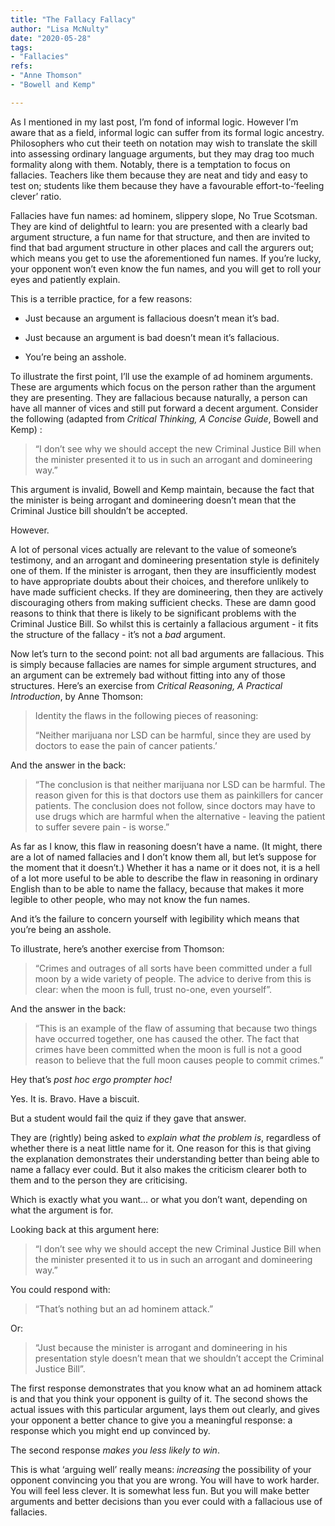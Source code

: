 ```yaml
---
title: "The Fallacy Fallacy"
author: "Lisa McNulty"
date: "2020-05-28"
tags: 
- "Fallacies"
refs:
- "Anne Thomson"  
- "Bowell and Kemp"

---
```




As I mentioned in my last post, I’m fond of informal logic. However I’m aware that as a field, informal logic can suffer from its formal logic ancestry. Philosophers who cut their teeth on notation may wish to translate the skill into assessing ordinary language arguments, but they may drag too much formality along with them. Notably, there is a temptation to focus on fallacies. Teachers like them because they are neat and tidy and easy to test on; students like them because they have a favourable effort-to-‘feeling clever’ ratio.

Fallacies have fun names: ad hominem, slippery slope, No True Scotsman. They are kind of delightful to learn: you are presented with a clearly bad argument structure, a fun name for that structure, and then are invited to find that bad argument structure in other places and call the argurers out; which means you get to use the aforementioned fun names. If you’re lucky, your opponent won’t even know the fun names, and you will get to roll your eyes and patiently explain.

This is a terrible practice, for a few reasons:

-   Just because an argument is fallacious doesn’t mean it’s bad.
    
-   Just because an argument is bad doesn’t mean it’s fallacious.
    
-   You’re being an asshole.
    

To illustrate the first point, I’ll use the example of ad hominem arguments. These are arguments which focus on the person rather than the argument they are presenting. They are fallacious because naturally, a person can have all manner of vices and still put forward a decent argument. Consider the following (adapted from *Critical Thinking, A Concise Guide*, Bowell and Kemp) :

> “I don’t see why we should accept the new Criminal Justice Bill when
> the minister presented it to us in such an arrogant and domineering
> way.”

This argument is invalid, Bowell and Kemp maintain, because the fact that the minister is being arrogant and domineering doesn’t mean that the Criminal Justice bill shouldn’t be accepted.

However.

A lot of personal vices actually are relevant to the value of someone’s testimony, and an arrogant and domineering presentation style is definitely one of them. If the minister is arrogant, then they are insufficiently modest to have appropriate doubts about their choices, and therefore unlikely to have made sufficient checks. If they are domineering, then they are actively discouraging others from making sufficient checks. These are damn good reasons to think that there is likely to be significant problems with the Criminal Justice Bill. So whilst this is certainly a fallacious argument - it fits the structure of the fallacy - it’s not a *bad* argument.

Now let’s turn to the second point: not all bad arguments are fallacious. This is simply because fallacies are names for simple argument structures, and an argument can be extremely bad without fitting into any of those structures. Here’s an exercise from *Critical Reasoning, A Practical Introduction*, by Anne Thomson:

> Identity the flaws in the following pieces of reasoning:
> 
> “Neither marijuana nor LSD can be harmful, since they are used by
> doctors to ease the pain of cancer patients.’

And the answer in the back:

> “The conclusion is that neither marijuana nor LSD can be harmful. The
> reason given for this is that doctors use them as painkillers for
> cancer patients. The conclusion does not follow, since doctors may
> have to use drugs which are harmful when the alternative - leaving the
> patient to suffer severe pain - is worse.”

As far as I know, this flaw in reasoning doesn’t have a name. (It might, there are a lot of named fallacies and I don’t know them all, but let’s suppose for the moment that it doesn’t.) Whether it has a name or it does not, it is a hell of a lot more useful to be able to describe the flaw in reasoning in ordinary English than to be able to name the fallacy, because that makes it more legible to other people, who may not know the fun names.

And it’s the failure to concern yourself with legibility which means that you’re being an asshole.

To illustrate, here’s another exercise from Thomson:

> “Crimes and outrages of all sorts have been committed under a full
> moon by a wide variety of people. The advice to derive from this is
> clear: when the moon is full, trust no-one, even yourself”.

And the answer in the back:

> “This is an example of the flaw of assuming that because two things
> have occurred together, one has caused the other. The fact that crimes
> have been committed when the moon is full is not a good reason to
> believe that the full moon causes people to commit crimes.”

Hey that’s *post hoc ergo prompter hoc!*

Yes. It is. Bravo. Have a biscuit.

But a student would fail the quiz if they gave that answer.

They are (rightly) being asked to *explain what the problem is*, regardless of whether there is a neat little name for it. One reason for this is that giving the explanation demonstrates their understanding better than being able to name a fallacy ever could. But it also makes the criticism clearer both to them and to the person they are criticising.

Which is exactly what you want... or what you don’t want, depending on what the argument is for.

Looking back at this argument here:

> “I don’t see why we should accept the new Criminal Justice Bill when
> the minister presented it to us in such an arrogant and domineering
> way.”

You could respond with:

> “That’s nothing but an ad hominem attack.”

Or:

> “Just because the minister is arrogant and domineering in his
> presentation style doesn’t mean that we shouldn’t accept the Criminal
> Justice Bill”.

The first response demonstrates that you know what an ad hominem attack is and that you think your opponent is guilty of it. The second shows the actual issues with this particular argument, lays them out clearly, and gives your opponent a better chance to give you a meaningful response: a response which you might end up convinced by.

The second response *makes you less likely to win*.

This is what ‘arguing well’ really means: *increasing* the possibility of your opponent convincing you that you are wrong. You will have to work harder. You will feel less clever. It is somewhat less fun. But you will make better arguments and better decisions than you ever could with a fallacious use of fallacies.